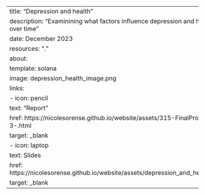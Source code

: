 ---
title: "Depression and health"
description: "Examinining what factors influence depression and health over time"
date: December 2023
resources: "."
about:
  template: solana
  image: depression_health_image.png
  links:
    - icon: pencil
      text: "Report"
      href: https://nicolesorense.github.io/website/assets/315-FinalProject--3-.html
      target: _blank
    - icon: laptop
      text: Slides
      href: https://nicolesorense.github.io/website/assets/depression_and_health.pdf
      target: _blank
---